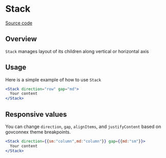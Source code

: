 
# Stack
[Source code](https://github.com/GovConnex/UI/tree/main/src/components/Stack)

## Overview
`Stack` manages layout of its children along vertical or horizontal axis

## Usage

Here is a simple example of how to use `Stack`
```jsx
<Stack direction="row" gap="md">
  Your content
</Stack>
```

## Responsive values

You can change `direction`, `gap`, `alignItems`, and `justifyContent` based on govconnex theme breakpoints.

```jsx
<Stack direction={{sm:"column",md:"column"}} gap={{md:"sm"}}>
  Your content
</Stack>
```
